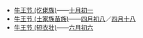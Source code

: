 * [[牛王节_(仡佬族)|牛王节 (仡佬族)]]——[[十月初一|十月初一]]
* [[牛王节_(土家族苗族)|牛王节 (土家族苗族)]]——[[四月初八|四月初八]]／[[四月十八|四月十八]]
* [[牛王节_(短衣壮)|牛王节 (短衣壮)]]——[[六月初六|六月初六]]
{{disambig|Cat=三字中國相關消歧義}}